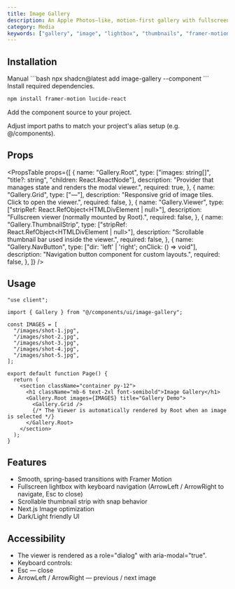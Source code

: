 ```yaml
---
title: Image Gallery
description: An Apple Photos–like, motion-first gallery with fullscreen viewer, scrollable thumbnail strip, and keyboard navigation.
category: Media
keywords: ["gallery", "image", "lightbox", "thumbnails", "framer-motion"]
---
```


<CodePreview
  name="image-gallery"
  title="Image Gallery"
  description="Fullscreen viewer with scrollable thumbnail strip, smooth transitions, and keyboard navigation."
/>

## Installation

<CodeTabs>

<TabsList>
  <TabsTrigger value="cli">
    <Shadcn />
  </TabsTrigger>
  <TabsTrigger value="manual">Manual</TabsTrigger>
</TabsList>

<TabsContent value="cli">
```bash
npx shadcn@latest add image-gallery --component
```
</TabsContent> <TabsContent value="manual"> <Steps>
<Step>Install required dependencies.</Step>

```bash
npm install framer-motion lucide-react
```

<Step>Add the component source to your project.</Step>

<ComponentSource name="image-gallery" title="components/ui/image-gallery.tsx" />
<Step>
  Adjust import paths to match your project's alias setup (e.g. @/components).
</Step>

</Steps> </TabsContent> </CodeTabs>

## Props

<PropsTable
  props={[
    {
      name: "Gallery.Root",
      type: ["images: string[]", "title?: string", "children: React.ReactNode"],
      description: "Provider that manages state and renders the modal viewer.",
      required: true,
    },
    {
      name: "Gallery.Grid",
      type: ["—"],
      description: "Responsive grid of image tiles. Click to open the viewer.",
      required: false,
    },
    {
      name: "Gallery.Viewer",
      type: ["stripRef: React.RefObject<HTMLDivElement | null>"],
      description: "Fullscreen viewer (normally mounted by Root).",
      required: false,
    },
    {
      name: "Gallery.ThumbnailStrip",
      type: ["stripRef: React.RefObject<HTMLDivElement | null>"],
      description: "Scrollable thumbnail bar used inside the viewer.",
      required: false,
    },
    {
      name: "Gallery.NavButton",
      type: ["dir: 'left' | 'right'; onClick: () => void"],
      description: "Navigation button component for custom layouts.",
      required: false,
    },
  ]}
/>

## Usage

```tsx
"use client";

import { Gallery } from "@/components/ui/image-gallery";

const IMAGES = [
  "/images/shot-1.jpg",
  "/images/shot-2.jpg",
  "/images/shot-3.jpg",
  "/images/shot-4.jpg",
  "/images/shot-5.jpg",
];

export default function Page() {
  return (
    <section className="container py-12">
      <h1 className="mb-6 text-2xl font-semibold">Image Gallery</h1>
      <Gallery.Root images={IMAGES} title="Gallery Demo">
        <Gallery.Grid />
        {/* The Viewer is automatically rendered by Root when an image is selected */}
      </Gallery.Root>
    </section>
  );
}
```

## Features

- Smooth, spring-based transitions with Framer Motion
- Fullscreen lightbox with keyboard navigation (ArrowLeft / ArrowRight to navigate, Esc to close)
- Scrollable thumbnail strip with snap behavior
- Next.js Image optimization
- Dark/Light friendly UI

## Accessibility

- The viewer is rendered as a role="dialog" with aria-modal="true".
- Keyboard controls:
- Esc — close
- ArrowLeft / ArrowRight — previous / next image
